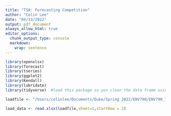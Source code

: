 ```yaml
---
title: "TSA: Forecasting Competition"
author: "Colin Lee"
date: "04/13/2022"
output: pdf_document
always_allow_html: true
editor_options: 
  chunk_output_type: console
  markdown: 
    wrap: sentence
---
```


```r
library(openxlsx)
library(forecast)
library(tseries)
library(ggplot2)
library(Kendall)
library(lubridate)
library(tidyverse)  #load this package so yon clean the data frame using pipes

loadfile <- "/Users/colinlee/Documents/Duke/Spring 2022/ENV790/ENV790_TimeSeriesAnalysis_Sp2022/Competition/Data/load.xlsx"

load_data <- read.xlsx(loadfile,sheet=1,startRow = 2)


```

